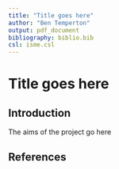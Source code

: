 ```yaml
---
title: "Title goes here"
author: "Ben Temperton"
output: pdf_document
bibliography: biblio.bib
csl: isme.csl
---
```


# Title goes here

## Introduction
The aims of the project go here


## References

